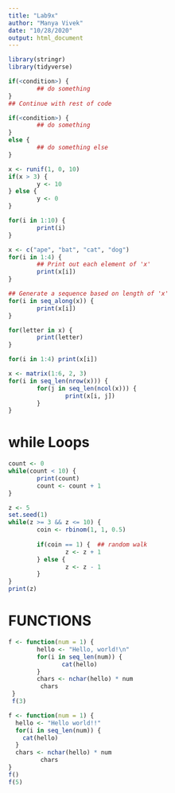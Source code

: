 ```yaml
---
title: "Lab9x"
author: "Manya Vivek"
date: "10/28/2020"
output: html_document
---
```




```r
library(stringr)
library(tidyverse)
```


```r
if(<condition>) {
        ## do something
} 
## Continue with rest of code
```

```r
if(<condition>) {
        ## do something
} 
else {
        ## do something else
}
```
```r
x <- runif(1, 0, 10)  
if(x > 3) {
        y <- 10
} else {
        y <- 0
}
```

```r
for(i in 1:10) {
        print(i)
}
```

```r
x <- c("ape", "bat", "cat", "dog")
for(i in 1:4) {
        ## Print out each element of 'x'
        print(x[i])  
}
```

```r
## Generate a sequence based on length of 'x'
for(i in seq_along(x)) {   
        print(x[i])
}
```

```r
for(letter in x) {
        print(letter)
}
```

```r
for(i in 1:4) print(x[i])
```

```r
x <- matrix(1:6, 2, 3)
for(i in seq_len(nrow(x))) {
        for(j in seq_len(ncol(x))) {
                print(x[i, j])
        }   
}
```
# while Loops
```r
count <- 0
while(count < 10) {
        print(count)
        count <- count + 1
}
```

```r
z <- 5
set.seed(1)
while(z >= 3 && z <= 10) {
        coin <- rbinom(1, 1, 0.5)
        
        if(coin == 1) {  ## random walk
                z <- z + 1
        } else {
                z <- z - 1
        } 
}
print(z)
```

# FUNCTIONS
```r
f <- function(num = 1) {
        hello <- "Hello, world!\n"
        for(i in seq_len(num)) {
               cat(hello)
        }
        chars <- nchar(hello) * num
         chars
 }
 f(3)   
```

```r
f <- function(num = 1) {
  hello <- "Hello world!!"
  for(i in seq_len(num)) {
    cat(hello)
  }
  chars <- nchar(hello) * num
         chars
}
f()
f(5)
```


